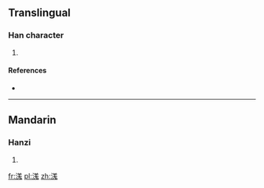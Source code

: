 ==Translingual==

===Han character===
{{Han char|rn=85|rad=水|as=10|sn=13|four=|canj=水廿山戈 (ETUI)}}

# {{defn|Han|sort=水10}}

====References====
* {{Han ref|kx=0640.250|dkj=17970|hdz=31707.020|uh=6EAC|ud=28332}}

----

==Mandarin==

===Hanzi===
{{cmn-hanzi|pin=[[qiāng]] ([[qiang1]])|wg=ch'iang<sup>1</sup>}}

# {{defn|lang=cmn|sort=水10}}

[[fr:溬]]
[[pl:溬]]
[[zh:溬]]